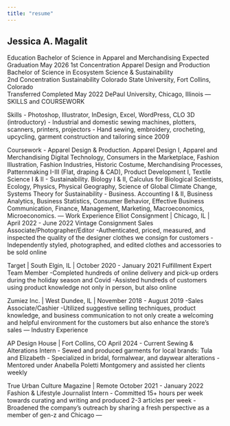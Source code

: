 ```yaml
---
title: "resume"
---
```

Jessica A. Magalit
---
Education
Bachelor of Science in Apparel and Merchandising				      Expected Graduation May 2026
1st Concentration Apparel Design and Production
Bachelor of Science in Ecosystem Science & Sustainability				
2nd Concentration Sustainability
Colorado State University, Fort Collins, Colorado					
Transferred				  	       			      	        Completed May 2022
DePaul University, Chicago, Illinois
---
SKILLS and COURSEWORK

Skills
-	Photoshop, Illustrator, InDesign, Excel, WordPress, CLO 3D (introductory)
-	Industrial and domestic sewing machines, plotters, scanners, printers, projectors
-	Hand sewing, embroidery, crocheting, upcycling, garment construction and tailoring since 2009

Coursework
-	Apparel Design & Production. Apparel Design I, Apparel and Merchandising Digital Technology, Consumers in the Marketplace, Fashion Illustration, Fashion Industries, Historic Costume, Merchandising Processes, Patternmaking I-III (Flat, draping & CAD), Product Development I, Textile Science I & II
-	Sustainability. Biology I & II, Calculus for Biological Scientists, Ecology, Physics, Physical Geography, Science of Global Climate Change, Systems Theory for Sustainability
-	Business. Accounting I & II, Business Analytics, Business Statistics, Consumer Behavior, Effective Business Communication, Finance, Management, Marketing, Macroeconomics, Microeconomics.
---
Work Experience
Elliot Consignment | Chicago, IL | April 2022 - June 2022
Vintage Consignment Sales Associate/Photographer/Editor	
  -Authenticated, priced, measured, and inspected the quality of the designer clothes we consign for customers
  -Independently styled, photographed, and edited clothes and accessories to be sold online

Target | South Elgin, IL | October 2020 - January 2021
Fulfillment Expert Team Member
  -Completed hundreds of online delivery and pick-up orders during the holiday season and Covid
  -Assisted hundreds of customers using product knowledge not only in person, but also online

Zumiez Inc. | West Dundee, IL | November 2018 - August 2019
  -Sales Associate/Cashier
  -Utilized suggestive selling techniques, product knowledge, and business communication to not only create a welcoming and helpful environment for the customers but also enhance the store’s sales
---
Industry Experience

AP Design House | Fort Collins, CO						          April 2024 - Current
Sewing & Alterations Intern
-	Sewed and produced garments for local brands: Tula and Elizabeth 
-	Specialized in bridal, formalwear, and daywear alterations 
-	Mentored under Anabella Poletti Montgomery and assisted her clients weekly

True Urban Culture Magazine | Remote					          October 2021 - January 2022
Fashion & Lifestyle Journalist Intern 
-	Committed 15+ hours per week towards curating and writing and produced 2-3 articles per week
-	Broadened the company’s outreach by sharing a fresh perspective as a member of gen-z and Chicago
---